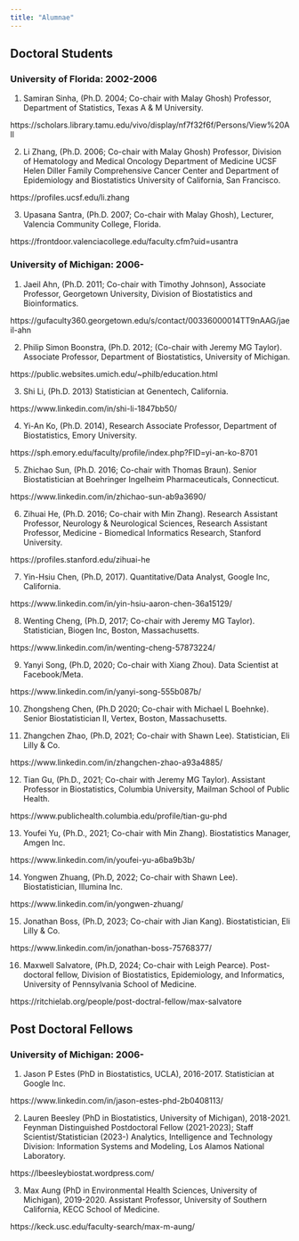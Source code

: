 ```yaml
---
title: "Alumnae"
---
```


## Doctoral Students

### University of Florida: 2002-2006

1. Samiran Sinha, (Ph.D. 2004; Co-chair with Malay Ghosh) Professor, Department of Statistics, Texas A & M University.

https://scholars.library.tamu.edu/vivo/display/nf7f32f6f/Persons/View%20All

2. Li Zhang, (Ph.D. 2006; Co-chair with Malay Ghosh) Professor, Division of Hematology and
Medical Oncology Department of Medicine UCSF Helen Diller Family Comprehensive Cancer
Center and Department of Epidemiology and Biostatistics University of California, San
Francisco.

https://profiles.ucsf.edu/li.zhang

3. Upasana Santra, (Ph.D. 2007; Co-chair with Malay Ghosh), Lecturer, Valencia Community
College, Florida. 

https://frontdoor.valenciacollege.edu/faculty.cfm?uid=usantra

### University of Michigan: 2006-

1. Jaeil Ahn, (Ph.D. 2011; Co-chair with Timothy Johnson), Associate Professor, Georgetown
University, Division of Biostatistics and Bioinformatics.

https://gufaculty360.georgetown.edu/s/contact/00336000014TT9nAAG/jaeil-ahn

2. Philip Simon Boonstra, (Ph.D. 2012; (Co-chair with Jeremy MG Taylor). Associate
 Professor, Department of Biostatistics, University of Michigan.
 
 https://public.websites.umich.edu/~philb/education.html
 
3. Shi Li, (Ph.D. 2013) Statistician at Genentech, California.

https://www.linkedin.com/in/shi-li-1847bb50/

4. Yi-An Ko, (Ph.D. 2014), Research Associate Professor, Department of Biostatistics, Emory
University.

https://sph.emory.edu/faculty/profile/index.php?FID=yi-an-ko-8701


5.	Zhichao Sun, (Ph.D. 2016; Co-chair with Thomas Braun). Senior Biostatistician at Boehringer Ingelheim Pharmaceuticals, Connecticut.

https://www.linkedin.com/in/zhichao-sun-ab9a3690/

6.	Zihuai He, (Ph.D. 2016; Co-chair with Min Zhang). Research Assistant Professor, Neurology & Neurological Sciences, Research Assistant Professor, Medicine - Biomedical Informatics Research, Stanford University.

https://profiles.stanford.edu/zihuai-he

7.	Yin-Hsiu Chen, (Ph.D, 2017). Quantitative/Data Analyst, Google Inc, California.

https://www.linkedin.com/in/yin-hsiu-aaron-chen-36a15129/


8.	Wenting Cheng, (Ph.D, 2017; Co-chair with Jeremy MG Taylor). Statistician, Biogen Inc, Boston, Massachusetts.

https://www.linkedin.com/in/wenting-cheng-57873224/

9.	Yanyi Song, (Ph.D, 2020; Co-chair with Xiang Zhou). Data Scientist at Facebook/Meta.

https://www.linkedin.com/in/yanyi-song-555b087b/

10.	Zhongsheng Chen, (Ph.D 2020; Co-chair with Michael L Boehnke). Senior Biostatistician II, Vertex, Boston, Massachusetts.

11.	Zhangchen Zhao, (Ph.D, 2021; Co-chair with Shawn Lee). Statistician, Eli Lilly & Co.

https://www.linkedin.com/in/zhangchen-zhao-a93a4885/

12.	Tian Gu, (Ph.D., 2021; Co-chair with Jeremy MG Taylor). Assistant Professor in Biostatistics, Columbia University, Mailman School of Public Health.

https://www.publichealth.columbia.edu/profile/tian-gu-phd

13.	Youfei Yu, (Ph.D., 2021; Co-chair with Min Zhang). Biostatistics Manager, Amgen Inc.

https://www.linkedin.com/in/youfei-yu-a6ba9b3b/

14.	Yongwen Zhuang, (Ph.D, 2022; Co-chair with Shawn Lee). Biostatistician, Illumina Inc.

https://www.linkedin.com/in/yongwen-zhuang/

15.	Jonathan Boss, (Ph.D, 2023; Co-chair with Jian Kang). Biostatistician, Eli Lilly & Co.

https://www.linkedin.com/in/jonathan-boss-75768377/

16.	Maxwell Salvatore, (Ph.D, 2024; Co-chair with Leigh Pearce). Post-doctoral fellow, Division of Biostatistics, Epidemiology, and Informatics, University of Pennsylvania School of Medicine.

https://ritchielab.org/people/post-doctral-fellow/max-salvatore



## Post Doctoral Fellows

### University of Michigan: 2006-

1. Jason P Estes (PhD in Biostatistics, UCLA), 2016-2017. Statistician at Google Inc.

https://www.linkedin.com/in/jason-estes-phd-2b0408113/

2. Lauren Beesley (PhD in Biostatistics, University of Michigan), 2018-2021. Feynman Distinguished
Postdoctoral Fellow (2021-2023); Staff Scientist/Statistician (2023-) Analytics, Intelligence and
Technology Division: Information Systems and Modeling, Los Alamos National Laboratory.

https://lbeesleybiostat.wordpress.com/


3. Max Aung (PhD in Environmental Health Sciences, University of Michigan), 2019-2020. Assistant
Professor, University of Southern California, KECC School of Medicine.

https://keck.usc.edu/faculty-search/max-m-aung/


 